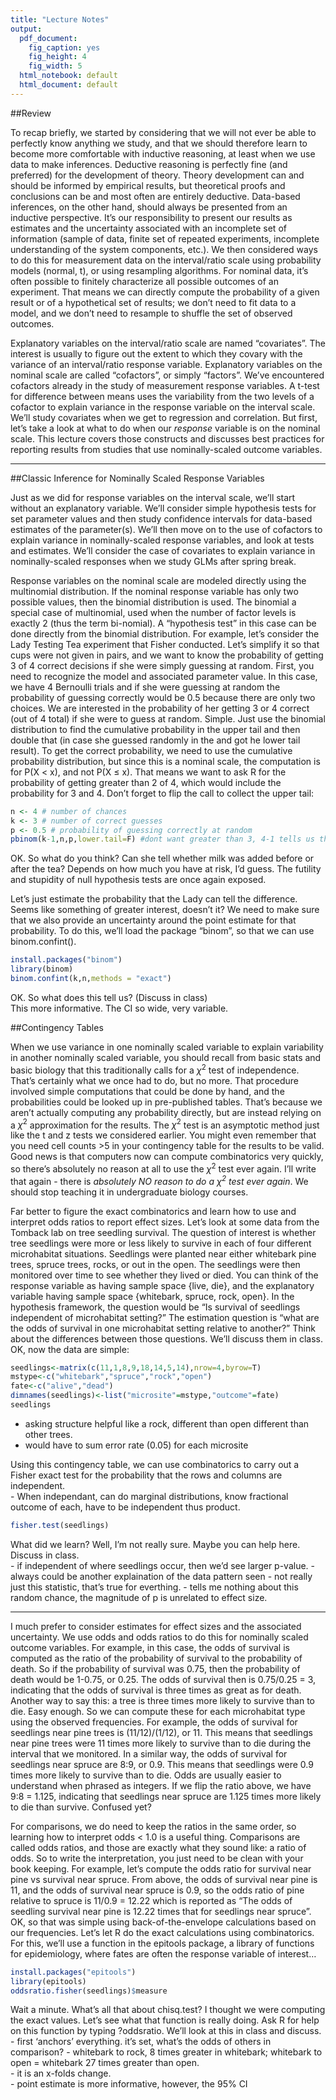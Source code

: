 ```yaml
---
title: "Lecture Notes"
output:
  pdf_document:
    fig_caption: yes
    fig_height: 4
    fig_width: 5
  html_notebook: default
  html_document: default
---
```


##Review

To recap briefly, we started by considering that we will not ever be able to perfectly know anything we study, and that we should therefore learn to become more comfortable with inductive reasoning, at least when we use data to make inferences. Deductive reasoning is perfectly fine (and preferred) for the development of theory. Theory development can and should be informed by empirical results, but theoretical proofs and conclusions can be and most often are entirely deductive. Data-based inferences, on the other hand, should always be presented from an inductive perspective. It's our responsibility to present our results as estimates and the uncertainty associated with an incomplete set of information (sample of data, finite set of repeated experiments, incomplete understanding of the system components, etc.). We then considered ways to do this for measurement data on the interval/ratio scale using probability models (normal, t), or using resampling algorithms. For nominal data, it's often possible to finitely characterize all possible outcomes of an experiment. That means we can directly compute the probability of a given result or of a hypothetical set of results; we don't need to fit data to a model, and we don't need to resample to shuffle the set of observed outcomes. 

Explanatory variables on the interval/ratio scale are named "covariates". The interest is usually to figure out the extent to which they covary with the variance of an interval/ratio response variable. Explanatory variables on the nominal scale are called "cofactors", or simply "factors". We've encountered cofactors already in the study of measurement response variables. A t-test for difference between means uses the variability from the two levels of a cofactor to explain variance in the response variable on the interval scale. We'll study covariates when we get to regression and correlation. But first, let's take a look at what to do when our *response* variable is on the nominal scale. This lecture covers those constructs and discusses best practices for reporting results from studies that use nominally-scaled outcome variables.

*****

##Classic Inference for Nominally Scaled Response Variables

Just as we did for response variables on the interval scale, we'll start without an explanatory variable. We'll consider simple hypothesis tests for set parameter values and then study confidence intervals for data-based estimates of the parameter(s). We'll then move on to the use of cofactors to explain variance in nominally-scaled response variables, and look at tests and estimates. We'll consider the case of covariates to explain variance in nominally-scaled responses when we study GLMs after spring break.

Response variables on the nominal scale are modeled directly using the multinomial distribution. If the nominal response variable has only two possible values, then the binomial distribution is used. The binomial a special case of multinomial, used when the number of factor levels is exactly 2 (thus the term bi-nomial). A "hypothesis test" in this case can be done directly from the binomial distribution. For example, let's consider the Lady Testing Tea experiment that Fisher conducted. Let's simplify it so that cups were not given in pairs, and we want to know the probability of getting 3 of 4 correct decisions if she were simply guessing at random. First, you need to recognize the model and associated parameter value. In this case, we have 4 Bernoulli trials and if she were guessing at random the probability of guessing correctly would be 0.5 because there are only two choices. We are interested in the probability of her getting 3 or 4 correct (out of 4 total) if she were to guess at random. Simple. Just use the binomial distribution to find the cumulative probability in the upper tail and then double that (in case she guessed randomly in the and got he lower tail result). To get the correct probability, we need to use the cumulative probability distribution, but since this is a nominal scale, the computation is for P(X < x), and not P(X $\leq$ x). That means we want to ask R for the probability of getting greater than 2 of 4, which would include the probability for 3 and 4. Don't forget to flip the call to collect the upper tail:
```r
n <- 4 # number of chances
k <- 3 # number of correct guesses
p <- 0.5 # probability of guessing correctly at random
pbinom(k-1,n,p,lower.tail=F) #dont want greater than 3, 4-1 tells us the lower tail, so 1,2, want greater than 2|4; lower tail false, flipped
```

OK. So what do you think? Can she tell whether milk was added before or after the tea? Depends on how much you have at risk, I'd guess. The futility and stupidity of null hypothesis tests are once again exposed.

Let's just estimate the probability that the Lady can tell the difference. Seems like something of greater interest, doesn't it? We need to make sure that we also provide an uncertainty around the point estimate for that probability. To do this, we'll load the package "binom", so that we can use binom.confint().

```r
install.packages("binom")
library(binom)
binom.confint(k,n,methods = "exact")
```
OK. So what does this tell us? (Discuss in class)   
This more informative. The CI so wide, very variable.   

##Contingency Tables

When we use variance in one nominally scaled variable to explain variability in another nominally scaled variable, you should recall from basic stats and basic biology that this traditionally calls for a $\chi^2$ test of independence. That's certainly what we once had to do, but no more. That procedure involved simple computations that could be done by hand, and the probabilities could be looked up in pre-published tables. That's because we aren't actually computing any probability directly, but are instead relying on a $\chi^2$ approximation for the results. The $\chi^2$ test is an asymptotic method just like the t and z tests we considered earlier. You might even remember that you need cell counts >5 in your contingency table for the results to be valid. Good news is that computers now can compute combinatorics very quickly, so there's absolutely no reason at all to use the $\chi^2$ test ever again. I'll write that again - there is *absolutely NO reason to do a $\chi^2$ test ever again*. We should stop teaching it in undergraduate biology courses.

Far better to figure the exact combinatorics and learn how to use and interpret odds ratios to report effect sizes. Let's look at some data from the Tomback lab on tree seedling survival. The question of interest is whether tree seedlings were more or less likely to survive in each of four different microhabitat situations. Seedlings were planted near either whitebark pine trees, spruce trees, rocks, or out in the open. The seedlings were then monitored over time to see whether they lived or died. You can think of the response variable as having sample space {live, die}, and the explanatory variable having sample space {whitebark, spruce, rock, open}. In the hypothesis framework, the question would be "Is survival of seedlings independent of microhabitat setting?" The estimation question is "what are the odds of survival in one microhabitat setting relative to another?" Think about the differences between those questions. We'll discuss them in class. OK, now the data are simple:

```r
seedlings<-matrix(c(11,1,8,9,18,14,5,14),nrow=4,byrow=T)
mstype<-c("whitebark","spruce","rock","open")
fate<-c("alive","dead")
dimnames(seedlings)<-list("microsite"=mstype,"outcome"=fate)
seedlings
```
 - asking structure helpful like a rock, different than open different than other trees.    
 - would have to sum error rate (0.05) for each microsite 


Using this contingency table, we can use combinatorics to carry out a Fisher exact test for the probability that the rows and columns are independent.   
  - When independant, can do marginal distributions, know fractional outcome of each, have to be independent thus product. 

```r
fisher.test(seedlings)
```

What did we learn? Well, I'm not really sure. Maybe you can help here. Discuss in class.   
  - if independent of where seedlings occur, then we'd see larger p-value. 
  - always could be another explaination of the data pattern seen - not really just this statistic, that's true for everthing. 
  - tells me nothing about this random chance, the magnitude of p is unrelated to effect size. 

***

I much prefer to consider estimates for effect sizes and the associated uncertainty. We use odds and odds ratios to do this for nominally scaled outcome variables. For example, in this case, the odds of survival is computed as the ratio of the probability of survival to the probability of death. So if the probability of survival was 0.75, then the probability of death would be 1-0.75, or 0.25. The odds of survival then is 0.75/0.25 = 3, indicating that the odds of survival is three times as great as for death. Another way to say this: a tree is three times more likely to survive than to die. Easy enough. So we can compute these for each microhabitat type using the observed frequencies. For example, the odds of survival for seedlings near pine trees is (11/12)/(1/12), or 11. This means that seedlings near pine trees were 11 times more likely to survive than to die during the interval that we monitored. In a similar way, the odds of survival for seedlings near spruce are 8:9, or 0.9. This means that seedlings were 0.9 times more likely to survive than to die. Odds are usually easier to understand when phrased as integers. If we flip the ratio above, we have 9:8 = 1.125, indicating that seedlings near spruce are 1.125 times more likely to die than survive. Confused yet?

For comparisons, we do need to keep the ratios in the same order, so learning how to interpret odds < 1.0 is a useful thing. Comparisons are called odds ratios, and those are exactly what they sound like: a ratio of odds. So to write the interpretation, you just need to be clean with your book keeping. For example, let's compute the odds ratio for survival near pine vs survival near spruce. From above, the odds of survival near pine is 11, and the odds of survival near spruce is 0.9, so the odds ratio of pine relative to spruce is 11/0.9 = 12.22 which is reported as "The odds of seedling survival near pine is 12.22 times that for seedlings near spruce". OK, so that was simple using back-of-the-envelope calculations based on our frequencies. Let's let R do the exact calculations using combinatorics. For this, we'll use a function in the epitools package, a library of functions for epidemiology, where fates are often the response variable of interest...

```r
install.packages("epitools")
library(epitools)
oddsratio.fisher(seedlings)$measure
```

Wait a minute. What's all that about chisq.test? I thought we were computing the exact values. Let's see what that function is really doing. Ask R for help on this function by typing ?oddsratio. We'll look at this in class and discuss.
  - first 'anchors' everything. it's set, what's the odds of others in comparison? 
  - whitebark to rock, 8 times greater in whitebark; whitebark to open = whitebark 27 times greater than open.  
  - it is an x-folds change.  
  - point estimate is more informative, however, the 95% CI 
